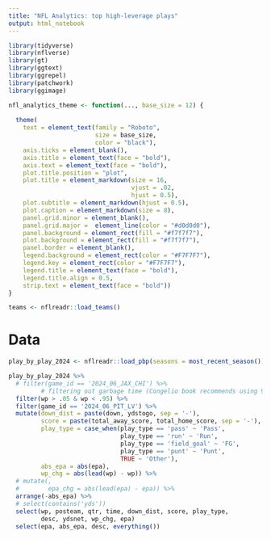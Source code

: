 ```yaml
---
title: "NFL Analytics: top high-leverage plays"
output: html_notebook
---
```


```r
library(tidyverse)
library(nflverse)
library(gt)
library(ggtext)
library(ggrepel)
library(patchwork)
library(ggimage)
```

```r
nfl_analytics_theme <- function(..., base_size = 12) {
  
  theme(
    text = element_text(family = "Roboto",
                        size = base_size,
                        color = "black"),
    axis.ticks = element_blank(),
    axis.title = element_text(face = "bold"),
    axis.text = element_text(face = "bold"),
    plot.title.position = "plot",
    plot.title = element_markdown(size = 16,
                                  vjust = .02,
                                  hjust = 0.5),
    plot.subtitle = element_markdown(hjust = 0.5),
    plot.caption = element_markdown(size = 8),
    panel.grid.minor = element_blank(),
    panel.grid.major =  element_line(color = "#d0d0d0"),
    panel.background = element_rect(fill = "#f7f7f7"),
    plot.background = element_rect(fill = "#f7f7f7"),
    panel.border = element_blank(),
    legend.background = element_rect(color = "#F7F7F7"),
    legend.key = element_rect(color = "#F7F7F7"),
    legend.title = element_text(face = "bold"),
    legend.title.align = 0.5,
    strip.text = element_text(face = "bold"))
}
```

```r
teams <- nflreadr::load_teams()
```

# Data 

```r
play_by_play_2024 <- nflreadr::load_pbp(seasons = most_recent_season())
```

```r
play_by_play_2024 %>% 
  # filter(game_id == '2024_06_JAX_CHI') %>% 
         # filtering out garbage time (Congelio book recommends using 95/5 split if you're going to remove garbage time at all)
  filter(wp > .05 & wp < .95) %>%
  filter(game_id == '2024_06_PIT_LV') %>%
  mutate(down_dist = paste(down, ydstogo, sep = '-'),
         score = paste(total_away_score, total_home_score, sep = '-'), 
         play_type = case_when(play_type == 'pass' ~ 'Pass',
                               play_type == 'run' ~ 'Run',
                               play_type == 'field_goal' ~ 'FG',
                               play_type == 'punt' ~ 'Punt',
                               TRUE ~ 'Other'),
         abs_epa = abs(epa),
         wp_chg = abs(lead(wp) - wp)) %>% 
  # mutate(,
  #        epa_chg = abs(lead(epa) - epa)) %>% 
  arrange(-abs_epa) %>% 
  # select(contains('yds'))
  select(wp, posteam, qtr, time, down_dist, score, play_type,
         desc, ydsnet, wp_chg, epa)
  select(epa, abs_epa, desc, everything())
```

